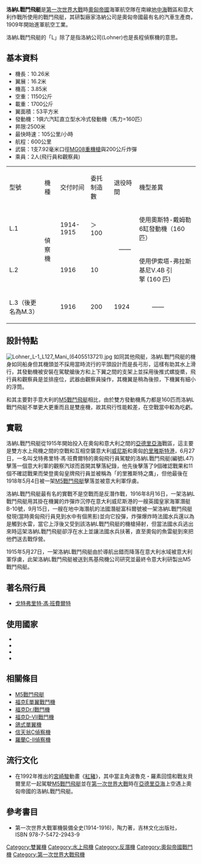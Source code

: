 {{no footnotes|time=2016-03-14T04:40:52+00:00}}
{{Infobox Aircraft
|name = 洛納L戰鬥飛艇
|image = Image:Lohner L-1 L127 Mani (6405508905).jpg
|caption  = 圖為保存在意大利航空博物館的洛納L戰鬥飛艇
|type = 雙翼戰鬥飛艇
|manufacturer = 洛納飛機公司
|designer     = 卡爾．波盧
|first flight = 1915年
|primary user = 奧匈帝國海軍航空隊
}}

'''洛納L戰鬥飛艇'''是[[第一次世界大戰|第一次世界大戰]]時[[奧匈帝國|奧匈帝國]]海軍航空隊在南線[[地中海|地中海]]戰區和意大利作戰所使用的戰鬥飛艇，其研製廠家洛納公司是奧匈帝國最有名的汽車生產商，1909年開始進軍航空工業。

洛納L戰鬥飛艇的「L」除了是指洛納公司(Lohner)也是長程偵察機的意思。

==基本資料==
* 機長：10.26米
* 翼展：16.2米 
* 機高：3.85米
* 空重：1150公斤
* 載重：1700公斤
* 翼面積：53平方米 
* 發動機：1俱六汽缸直立型水冷式發動機（馬力=160匹）
* 昇限:2500米
* 最快時速：105公里/小時
* 航程：600公里
* 武裝：1支7.92毫米口徑[[MG08重機槍|MG08重機槍]]與200公斤炸彈
* 乘員：2人(飛行員和觀察員) 
{| class="wikitable"
|型號
|機種
|交付时间
|委托制造數
|退役時間
|機型差異   
|-
|L.1
| rowspan="2" |偵察機
|1914-1915
|＞100
| rowspan="2" |   ——
|使用奧斯特-戴姆勒6缸發動機（160匹）
|-
|L.2
|1916
|10
|使用伊索塔-弗拉斯基尼V.4B 引擎 (160 匹)
|-
|L.3（後更名為M.3）
| 
|1916
|200
|1924
|        ——
|}

==設計特點==
[[File:Lohner_L-1_L127_Mani_(6405513721).jpg|thumb]]
如同其他飛艇，洛納L戰鬥飛艇的機身如同船身但其機頭並不採用當時流行的平頭設計而是長弓形，這樣有助其水上滑行，其發動機被安裝在駕駛艙後方和上下翼之間的支架上並採用後推式螺旋槳，飛行員和觀察員是並排座位，武器由觀察員操作，其機翼是稍為後掠，下機翼有細小的浮筒。

和其主要對手意大利的[[M5戰鬥飛艇|M5戰鬥飛艇]]相比，由於雙方發動機馬力都是160匹而洛納L戰鬥飛艇不單更大更重而且是雙座機，故其飛行性能較差，在空戰當中較為吃虧。

==實戰==
洛納L戰鬥飛艇從1915年開始投入在奧匈和意大利之間的[[亞德里亞海|亞德里亞海]]戰區，這主要是雙方水上飛機之間的空戰和互相空襲意大利[[威尼斯|威尼斯]]和奧匈[[的里雅斯特|的里雅斯特港]]，6月27日，一名叫戈特弗里特·馮·班費爾特的奧匈飛行員駕駛的洛納L戰鬥飛艇(編號L47)擊落一個意大利軍的觀察汽球而首開其擊落紀錄，他先後擊落了9個確認戰果和11個不確認戰果而榮登奧匈皇牌飛行員並被稱為「的里雅斯特之鷹」，但他最後在1918年5月4日被一架[[M5戰鬥飛艇|M5戰鬥飛艇]]擊落並被意大利軍俘虜。

洛納L戰鬥飛艇最有名的實戰不是空戰而是反潛作戰，1916年8月16日，一架洛納L戰鬥飛艇用其掛在機翼的炸彈炸沉停在意大利威尼斯港的一艘英國皇家海軍潛艇B-10號，9月15日，一艘在地中海潛航的法國潛艇富科爾號被一架洛納L戰鬥飛艇發現(當時奧匈飛行員見到水中有個黑影)並向它投彈，炸彈爆炸時法國水兵還以為是觸到水雷，當它上浮後又受到該洛納L戰鬥飛艇的機槍掃射，但當法國水兵逃出來時這架洛納L戰鬥飛艇卻浮在水上並讓法國水兵扶著，直至奧匈的魚雷艇到來把他們送去戰俘營。

1915年5月27日，一架洛納L戰鬥飛艇由於導航出錯而降落在意大利水域被意大利軍俘虜，此架洛納L戰鬥飛艇被送到馬基飛機公司研究並最終令意大利研製出M5戰鬥飛艇。

==著名飛行員==
*[[戈特弗里特·馮·班費爾特|戈特弗里特·馮·班費爾特]]

==使用國家==
{{Commons category|Lohner L}}
*{{flag|Austria-Hungary}}
*{{flag|German Empire}}
*{{flag|Kingdom of Italy}}
*{{flag|Kingdom of Yugoslavia}}

==相關條目==
*[[M5戰鬥飛艇|M5戰鬥飛艇]]
*[[福克E單翼戰鬥機|福克E單翼戰鬥機]]
*[[福克Dr.I戰鬥機|福克Dr.I戰鬥機]]
*[[福克D-VII戰鬥機|福克D-VII戰鬥機]]
*[[鴿式單翼機|鴿式單翼機]]
*[[信天翁C偵察機|信天翁C偵察機]]
*[[羅蘭C-II偵察機|羅蘭C-II偵察機]]

==流行文化==
<!-- 注释出：[[File:Kureni.jpg|thumb]] -->
*在1992年推出的[[宮崎駿|宮崎駿]]動畫《[[紅豬|紅豬]]》，其中當主角波魯克・羅素回憶和戰友貝爾里尼一起駕駛[[M5戰鬥飛艇|M5戰鬥飛艇]]並在[[第一次世界大戰|第一次世界大戰]]時在[[亞德里亞海|亞德里亞海]]上空遇上奧匈帝國的洛納L戰鬥飛艇。

==參考書目==
*第一次世界大戰軍機裝備全史(1914-1916)，陶力著，吉林文化出版社，ISBN 978-7-5472-2943-9

[[Category:雙翼機|Category:雙翼機]]
[[Category:水上飛機|Category:水上飛機]]
[[Category:反潛機|Category:反潛機]]
[[Category:奧匈帝國戰鬥機|Category:奧匈帝國戰鬥機]]
[[Category:第一次世界大戰飛機|Category:第一次世界大戰飛機]]